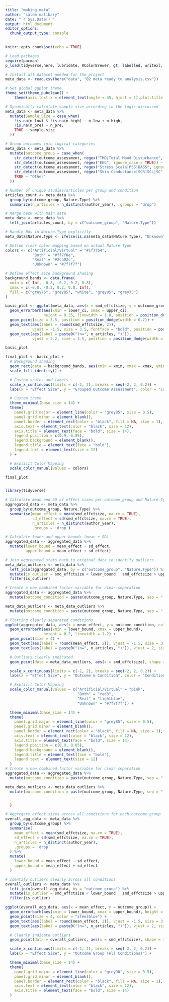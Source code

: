```yaml
---
title: "making meta"
author: "salem malibary"
date: "`r Sys.Date()`"
output: html_document
editor_options: 
  chunk_output_type: console
---
```


```r
knitr::opts_chunk$set(echo = TRUE)

# Load packages
require(pacman)
p_load(tidyverse,here, lubridate, RColorBrewer, gt, labelled, writexl, ggpubr, stringr, readxl, writexl)

# Install all dataset needed for the project
meta_data <- read.csv(here("data", "02 meta ready to analysis.csv"))

```

```r
# Set global ggplot theme
theme_set(theme_pubclean() +
    theme(axis.text.x = element_text(angle = 45, hjust = 1),plot.title = element_text(hjust = 0.5)))
```

```r
# Dynamically calculate sample size according to the logic discussed
meta_data <- meta_data %>%
  mutate(Sample_Size = case_when(
    !is.na(n_low) & !is.na(n_high) ~ n_low + n_high,
    !is.na(n_pre) ~ n_pre,
    TRUE ~ sample.size
  ))

```

```r
# Group outcomes into logical categories
meta_data <- meta_data %>%
  mutate(outcome_group = case_when(
    str_detect(outcome_assessment, regex("TMD|Total Mood Disturbance", ignore_case = TRUE)) ~ "Total Mood Disturbance (TMD)",
    str_detect(outcome_assessment, regex("EEG", ignore_case = TRUE)) ~ "EEG",
    str_detect(outcome_assessment, regex("Stress Scale|PSS|DASS", ignore_case = TRUE)) ~ "Stress Scales",
    str_detect(outcome_assessment, regex("Skin Conductance|SCR|SCL|SC", ignore_case = TRUE)) ~ "Skin Conductance",
    TRUE ~ "Other"
  ))

```

```r
# Number of unique studies/articles per group and condition
articles_count <- meta_data %>%
  group_by(outcome_group, Nature.Type) %>%
  summarize(n_articles = n_distinct(author_year), .groups = "drop")

# Merge back with main data
meta_data <- meta_data %>%
  left_join(articles_count, by = c("outcome_group", "Nature.Type"))

```

```r
# Handle NAs in Nature.Type explicitly
meta_data$Nature.Type <- ifelse(is.na(meta_data$Nature.Type), "Unknown", meta_data$Nature.Type)

# Define clear color mapping based on actual Nature.Type
colors <- c("Artificial/Virtual" = "#1f77b4", 
            "Both" = "#ff7f0e",
            "Real" = "#2ca02c",
            "Unknown" = "#7f7f7f")

```

```r
# Define effect size background shading
background_bands <- data.frame(
  xmin = c(-Inf, -0.8, -0.2, 0.2, 0.8),
  xmax = c(-0.8, -0.2, 0.2, 0.8, Inf),
  fill = c("grey75", "grey85", "white", "grey85", "grey75")
)

```

```r
basic_plot <- ggplot(meta_data, aes(x = smd_effctsize, y = outcome_group, color = Nature.Type)) +
  geom_errorbarh(aes(xmin = lower_ci, xmax = upper_ci), 
                 height = 0.25, linewidth = 1.0, position = position_dodge(width = 0.7)) +
  geom_point(size = 3.5, position = position_dodge(width = 0.7)) +
  geom_text(aes(label = round(smd_effctsize, 2)), 
            vjust = -1.5, size = 3.5, fontface = "bold", position = position_dodge(width = 0.7)) +
  geom_text(aes(label = paste0("(n=", n_articles, ")")), 
            vjust = 2.2, size = 3.5, position = position_dodge(width = 0.7))

basic_plot


```


```r
final_plot <- basic_plot +
  # Background shading
  geom_rect(data = background_bands, aes(xmin = xmin, xmax = xmax, ymin = -Inf, ymax = Inf, fill = fill), inherit.aes = FALSE, alpha=0.4) +
  scale_fill_identity() +

  # Custom scales and labels
  scale_x_continuous(limits = c(-2, 2), breaks = seq(-2, 2, 0.2)) +
  labs(x = "Effect Size", y = "Grouped Outcome Assessment", color = "Condition") +

  # Custom theme
  theme_minimal(base_size = 14) +
  theme(
    panel.grid.major = element_line(color = "grey85", size = 0.5),
    panel.grid.minor = element_blank(),
    panel.border = element_rect(color = "black", fill = NA, size = 1),
    axis.text = element_text(color = "black", size = 12),
    axis.title = element_text(face = "bold", size = 14),
    legend.position = c(0.9, 0.85),
    legend.background = element_blank(),
    legend.title = element_text(face = "bold"),
    legend.text = element_text(size = 12)
  ) +

  # Explicit Color Mapping
  scale_color_manual(values = colors)

final_plot



```

```r
library(tidyverse)

# Calculate mean and SD of effect sizes per outcome_group and Nature.Type
aggregated_data <- meta_data %>%
  group_by(outcome_group, Nature.Type) %>%
  summarise(mean_effect = mean(smd_effctsize, na.rm = TRUE),
            sd_effect = sd(smd_effctsize, na.rm = TRUE),
            n_articles = n_distinct(author_year),
            .groups = 'drop')

# Calculate lower and upper bounds (mean ± SD)
aggregated_data <- aggregated_data %>%
  mutate(lower_bound = mean_effect - sd_effect,
         upper_bound = mean_effect + sd_effect)

```

```r
# Join aggregated stats back to original data to identify outliers
meta_data_outliers <- meta_data %>%
  left_join(aggregated_data, by = c("outcome_group", "Nature.Type")) %>%
  mutate(is_outlier = smd_effctsize < lower_bound | smd_effctsize > upper_bound) %>%
  filter(is_outlier)

```

```r
# Create a new combined factor variable for clear separation
aggregated_data <- aggregated_data %>%
  mutate(outcome_condition = paste(outcome_group, Nature.Type, sep = " - "))

meta_data_outliers <- meta_data_outliers %>%
  mutate(outcome_condition = paste(outcome_group, Nature.Type, sep = " - "))

# Plotting clearly separated conditions
ggplot(aggregated_data, aes(x = mean_effect, y = outcome_condition, color = Nature.Type)) +
  geom_errorbarh(aes(xmin = lower_bound, xmax = upper_bound), 
                 height = 0.2, linewidth = 1.2) +
  geom_point(size = 4) +
  geom_text(aes(label = round(mean_effect, 2)), vjust = -1.5, size = 3.5, fontface = "bold") +
  geom_text(aes(label = paste0("(n=", n_articles, ")")), vjust = 2, size = 3.5) +

  # Outliers clearly indicated
  geom_point(data = meta_data_outliers, aes(x = smd_effctsize), shape = 18, size = 3.5, show.legend = FALSE) +

  scale_x_continuous(limits = c(-2, 2), breaks = seq(-2, 2, 0.2)) +
  labs(x = "Effect Size", y = "Outcome & Condition", color = "Condition") +

  # Explicit Color Mapping
  scale_color_manual(values = c("Artificial/Virtual" = "pink", 
                                "Both" = "red3",
                                "Real" = "lightblue",
                                "Unknown" = "#7f7f7f")) +

  theme_minimal(base_size = 14) +
  theme(
    panel.grid.major = element_line(color = "grey85", size = 0.5),
    panel.grid.minor = element_blank(),
    panel.border = element_rect(color = "black", fill = NA, size = 1),
    axis.text = element_text(color = "black", size = 12),
    axis.title = element_text(face = "bold", size = 14),
    legend.position = c(0.9, 0.85),
    legend.background = element_blank(),
    legend.title = element_text(face = "bold"),
    legend.text = element_text(size = 12)
  )
# Create a new combined factor variable for clear separation
aggregated_data <- aggregated_data %>%
  mutate(outcome_condition = paste(outcome_group, Nature.Type, sep = " - "))

meta_data_outliers <- meta_data_outliers %>%
  mutate(outcome_condition = paste(outcome_group, Nature.Type, sep = " - "))


  )

```

```r
# Aggregate effect sizes across all conditions for each outcome group
overall_agg_data <- meta_data %>%
  group_by(outcome_group) %>%
  summarise(
    mean_effect = mean(smd_effctsize, na.rm = TRUE),
    sd_effect = sd(smd_effctsize, na.rm = TRUE),
    n_articles = n_distinct(author_year),
    .groups = 'drop'
  ) %>%
  mutate(
    lower_bound = mean_effect - sd_effect,
    upper_bound = mean_effect + sd_effect
  )

# Identify outliers clearly across all conditions
overall_outliers <- meta_data %>%
  left_join(overall_agg_data, by = "outcome_group") %>%
  mutate(is_outlier = smd_effctsize < lower_bound | smd_effctsize > upper_bound) %>%
  filter(is_outlier)

```

```r
ggplot(overall_agg_data, aes(x = mean_effect, y = outcome_group)) +
  geom_errorbarh(aes(xmin = lower_bound, xmax = upper_bound), height = 0.2, linewidth = 1.2, color = "steelblue") +
  geom_point(size = 4, color = "steelblue") +
  geom_text(aes(label = round(mean_effect, 2)), vjust = -1.5, size = 3.5, fontface = "bold", color = "steelblue") +
  geom_text(aes(label = paste0("(n=", n_articles, ")")), vjust = 2, size = 3.5, color = "steelblue") +

  # Clearly indicate outliers
  geom_point(data = overall_outliers, aes(x = smd_effctsize), shape = 18, size = 3.5, color = "red") +

  scale_x_continuous(limits = c(-2, 2), breaks = seq(-2, 2, 0.2)) +
  labs(x = "Effect Size", y = "Outcome Group (All Conditions)") +

  theme_minimal(base_size = 14) +
  theme(
    panel.grid.major = element_line(color = "grey90", size = 0.5),
    panel.grid.minor = element_blank(),
    panel.border = element_rect(color = "black", fill = NA, size = 1),
    axis.text = element_text(color = "black", size = 12),
    axis.title = element_text(face = "bold", size = 14)
  )

```

